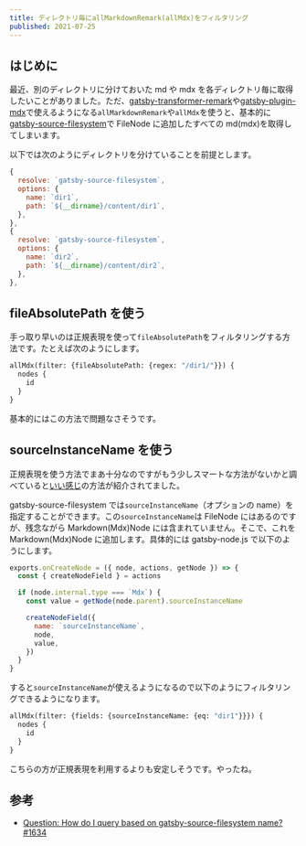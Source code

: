 ```yaml
---
title: ディレクトリ毎にallMarkdownRemark(allMdx)をフィルタリング
published: 2021-07-25
---
```


## はじめに

最近、別のディレクトリに分けておいた md や mdx を各ディレクトリ毎に取得したいことがありました。ただ、[gatsby-transformer-remark](https://www.gatsbyjs.com/plugins/gatsby-transformer-remark/)や[gatsby-plugin-mdx](https://www.gatsbyjs.com/plugins/gatsby-plugin-mdx/)で使えるようになる`allMarkdownRemark`や`allMdx`を使うと、基本的に[gatsby-source-filesystem](https://www.gatsbyjs.com/plugins/gatsby-source-filesystem/)で FileNode に追加したすべての md(mdx)を取得してしまいます。

以下では次のようにディレクトリを分けていることを前提とします。

```js
{
  resolve: `gatsby-source-filesystem`,
  options: {
    name: `dir1`,
    path: `${__dirname}/content/dir1`,
  },
},
{
  resolve: `gatsby-source-filesystem`,
  options: {
    name: `dir2`,
    path: `${__dirname}/content/dir2`,
  },
},
```

## fileAbsolutePath を使う

手っ取り早いのは正規表現を使って`fileAbsolutePath`をフィルタリングする方法です。たとえば次のようにします。

```graphql
allMdx(filter: {fileAbsolutePath: {regex: "/dir1/"}}) {
  nodes {
    id
  }
}
```

基本的にはこの方法で問題なさそうです。

## sourceInstanceName を使う

正規表現を使う方法でまあ十分なのですがもう少しスマートな方法がないかと調べていると[いい感じ](https://github.com/gatsbyjs/gatsby/issues/1634#issuecomment-388899348)の方法が紹介されてました。

gatsby-source-filesystem では`sourceInstanceName`（オプションの name）を指定することができます。この`sourceInstanceName`は FileNode にはあるのですが、残念ながら Markdown(Mdx)Node には含まれていません。そこで、これを Markdown(Mdx)Node に追加します。具体的には gatsby-node.js で以下のようにします。

```js
exports.onCreateNode = ({ node, actions, getNode }) => {
  const { createNodeField } = actions

  if (node.internal.type === `Mdx`) {
    const value = getNode(node.parent).sourceInstanceName

    createNodeField({
      name: `sourceInstanceName`,
      node,
      value,
    })
  }
}
```

すると`sourceInstanceName`が使えるようになるので以下のようにフィルタリングできるようになります。

```graphql
allMdx(filter: {fields: {sourceInstanceName: {eq: "dir1"}}}) {
  nodes {
    id
  }
}
```

こちらの方が正規表現を利用するよりも安定しそうです。やったね。

## 参考

- [Question: How do I query based on gatsby-source-filesystem name? #1634](https://github.com/gatsbyjs/gatsby/issues/1634)
